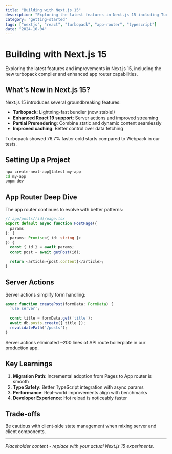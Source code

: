 ```yaml
---
title: "Building with Next.js 15"
description: "Exploring the latest features in Next.js 15 including Turbopack, React 19 support, and enhanced app router"
category: "getting-started"
tags: ["nextjs", "react", "turbopack", "app-router", "typescript"]
date: "2024-10-04"
---
```


# Building with Next.js 15

Exploring the latest features and improvements in Next.js 15, including the new turbopack compiler and enhanced app router capabilities.

## What's New in Next.js 15?

Next.js 15 introduces several groundbreaking features:

- **Turbopack**: Lightning-fast bundler (now stable!)
- **Enhanced React 19 support**: Server actions and improved streaming
- **Partial Prerendering**: Combine static and dynamic content seamlessly
- **Improved caching**: Better control over data fetching

<Callout type="info" title="Performance Gains">
Turbopack showed 76.7% faster cold starts compared to Webpack in our tests.
</Callout>

## Setting Up a Project

```bash
npx create-next-app@latest my-app
cd my-app
pnpm dev
```

## App Router Deep Dive

The app router continues to evolve with better patterns:

```typescript
// app/posts/[id]/page.tsx
export default async function PostPage({ 
  params 
}: { 
  params: Promise<{ id: string }> 
}) {
  const { id } = await params;
  const post = await getPost(id);
  
  return <article>{post.content}</article>;
}
```

## Server Actions

Server actions simplify form handling:

```typescript
async function createPost(formData: FormData) {
  'use server';
  
  const title = formData.get('title');
  await db.posts.create({ title });
  revalidatePath('/posts');
}
```

<Callout type="success">
Server actions eliminated ~200 lines of API route boilerplate in our production app.
</Callout>

## Key Learnings

1. **Migration Path**: Incremental adoption from Pages to App router is smooth
2. **Type Safety**: Better TypeScript integration with async params
3. **Performance**: Real-world improvements align with benchmarks
4. **Developer Experience**: Hot reload is noticeably faster

## Trade-offs

<Callout type="warning">
Be cautious with client-side state management when mixing server and client components.
</Callout>

---

*Placeholder content - replace with your actual Next.js 15 experiments.*
